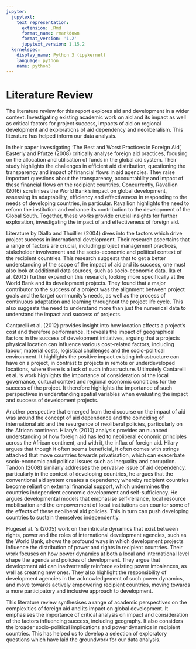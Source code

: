 ```yaml
---
jupyter:
  jupytext:
    text_representation:
      extension: .Rmd
      format_name: rmarkdown
      format_version: '1.2'
      jupytext_version: 1.15.2
  kernelspec:
    display_name: Python 3 (ipykernel)
    language: python
    name: python3
---
```


# Literature Review


The literature review for this report explores aid and development in a wider context. Investigating existing academic work on aid and its impact as well as critical factors for project success, impacts of aid on regional development and explorations of aid dependency and neoliberalism. This literature has helped inform our data analysis. 

In their paper investigating ‘The Best and Worst Practices in Foreign Aid’, Easterly and Pfutze (2008) critically analyse foreign aid practices, focusing on the allocation and utilisation of funds in the global aid system. Their study highlights the challenges in efficient aid distribution, questioning the transparency and impact of financial flows in aid agencies. They raise important questions about the transparency, accountability and impact of these financial flows on the recipient countries. Concurrently, Ravallion (2016) scrutinises the World Bank's impact on global development, assessing its adaptability, efficiency and effectiveness in responding to the needs of developing countries, in particular. Ravallion highlights the need to reform the institution and enhance its contribution to the development of the Global South. Together, these works provide crucial insights for further exploration, investigating the impact of and effectiveness of foreign aid. 

Literature by Diallo and Thuillier (2004) dives into the factors which drive project success in international development. Their research ascertains that a range of factors are crucial, including project management practices, stakeholder involvement and the socio-economic and political context of the recipient countries. This research suggests that to get a better understanding of the scope of the impact of aid and its success, one must also look at additional data sources, such as socio-economic data. Ika et al. (2012) further expand on this research, looking more specifically at the World Bank and its development projects. They found that a major contributor to the success of a project was the alignment between project goals and the target community's needs, as well as the process of continuous adaptation and learning throughout the project life cycle. This also suggests the need to understand more than just the numerical data to understand the impact and success of projects.

Cantarelli et al. (2012) provides insight into how location affects a project’s cost and therefore performance. It reveals the impact of geographical factors in the success of development initiatives, arguing that a projects physical location can influence various cost-related factors, including labour, material costs, logistical challenges and the socio-political environment. It highlights the positive impact existing infrastructure can have on a project, in contrast to projects in remote or underdeveloped locations, where there is a lack of such infrastructure. Ultimately Cantarelli et al. 's work highlights the importance of consideration of the local governance, cultural context and regional economic conditions for the success of the project. It therefore highlights the importance of such perspectives in understanding spatial variables when evaluating the impact and success of development projects. 

Another perspective that emerged from the discourse on the impact of aid was around the concept of aid dependence and the coinciding of international aid and the resurgence of neoliberal policies, particularly on the African continent. Hilary’s (2010) analysis provides an nuanced understanding of how foreign aid has led to neoliberal economic principles across the African continent, and with it, the influx of foreign aid. Hilary argues that though it often seems beneficial, it often comes with strings attached that move countries towards privatisation, which can exacerbate socio-economic and political issues such as inequality and corruption. Tandon (2008) similarly addresses the pervasive issue of aid dependency, particularly in the context of developing countries, he argues that the conventional aid system creates a dependency whereby recipient countries become reliant on external financial support, which undermines the countries independent economic development and self-sufficiency. He argues developmental models that emphasise self-reliance, local resource mobilisation and the empowerment of local institutions can counter some of the effects of these neoliberal aid policies. This in turn can push developing countries to sustain themselves independently. 

Hugeset al. 's (2005) work on the intricate dynamics that exist between rights, power and the roles of international development agencies, such as the World Bank, shows the profound ways in which development projects influence the distribution of power and rights in recipient countries. Their work focuses on how power dynamics at both a local and international level shape the agenda and policies of development. They argue that development aid can inadvertently reinforce existing power imbalances, as well as creating new ones. They also highlight the responsibility of development agencies in the acknowledgement of such power dynamics, and move towards actively empowering recipient countries, moving towards a more participatory and inclusive approach to development. 

This literature review synthesises a range of academic perspectives on the complexities of foreign aid and its impact on global development. It emphasises the importance of critical analysis on impact and consideration of the factors influencing success, including geography. It also considers the broader socio-political implications and power dynamics in recipient countries. This has helped us to develop a selection of exploratory questions which have laid the groundwork for our data analysis. 

